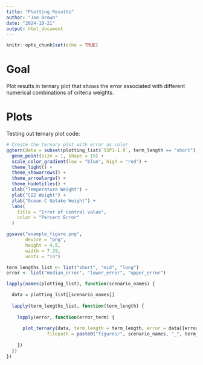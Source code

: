 ```yaml
---
title: "Plotting Results"
author: "Joe Brown"
date: "2024-10-21"
output: html_document
---
```


```r
knitr::opts_chunk$set(echo = TRUE)
```

# Goal

Plot results in ternary plot that shows the error associated with different numerical combinations of criteria weights. 


# Plots 

Testing out ternary plot code:
```r
# Create the ternary plot with error as color
ggtern(data = subset(plotting_list$`SSP1-1.9`, term_length == "short"), aes(x = temp_wt, y = CO2_wt, z = ocean_uptake_wt, color = median_error)) +
  geom_point(size = 1, shape = 15) +
  scale_color_gradient(low = "blue", high = "red") +
  theme_light() +
  theme_showarrows() +
  theme_arrowlarge() +
  theme_hidetitles() +
  xlab("Temperature Weight") +
  ylab("CO2 Weight") +
  zlab("Ocean C Uptake Weight") +
  labs(
    title = "Error of central value",
    color = "Percent Error"
  )

ggsave("example_figure.png", 
       device = "png", 
       height = 4.5, 
       width = 7.29, 
       units = "in")

```
```r
term_lengths_list <- list("short", "mid", "long")
error <- list("median_error", "lower_error", "upper_error")

lapply(names(plotting_list), function(scenario_names) {

  data = plotting_list[[scenario_names]]
    
  lapply(term_lengths_list, function(term_length) {
    
    lapply(error, function(error_term) {
    
      plot_ternary(data, term_length = term_length, error = data[[error_term]], 
               filepath = paste0("figures/", scenario_names, "_", term_length, "_", error_term, ".png"))
      
    })
  })
})
```

